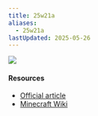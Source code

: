 ```yaml
---
title: 25w21a
aliases:
  - 25w21a
lastUpdated: 2025-05-26
---
```



<Img src="https://www.minecraft.net/content/dam/minecraftnet/games/minecraft/screenshots/25w21a_1170x500.jpg" />

#### Resources

- [Official article](https://www.minecraft.net/en-us/article/minecraft-snapshot-25w21a)
- [Minecraft Wiki](https://minecraft.wiki/w/Java_Edition_25w21a)